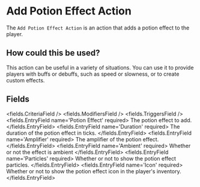 
# Add Potion Effect Action 

The `Add Potion Effect Action` is an action that adds a potion effect to the player.

## How could this be used?

This action can be useful in a variety of situations. You can use it to provide players with buffs or debuffs, such as speed or slowness, or to create custom effects.


## Fields

<fields.CriteriaField />
<fields.ModifiersField />
<fields.TriggersField />
<fields.EntryField name='Potion Effect' required>
     The potion effect to add.
</fields.EntryField>
<fields.EntryField name='Duration' required>
     The duration of the potion effect in ticks.
</fields.EntryField>
<fields.EntryField name='Amplifier' required>
     The amplifier of the potion effect.
</fields.EntryField>
<fields.EntryField name='Ambient' required>
     Whether or not the effect is ambient
</fields.EntryField>
<fields.EntryField name='Particles' required>
     Whether or not to show the potion effect particles.
</fields.EntryField>
<fields.EntryField name='Icon' required>
     Whether or not to show the potion effect icon in the player's inventory.
</fields.EntryField>
